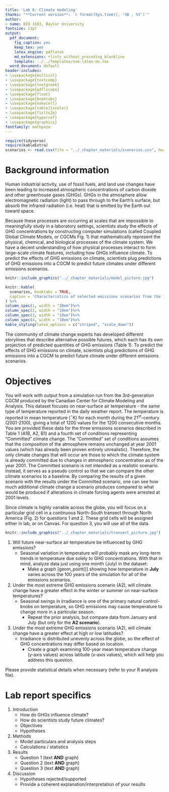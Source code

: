 ```yaml
---
title: 'Lab 6: Climate modeling'
thanks: "**Current version**: `r format(Sys.time(), '%B , %Y')`"
author:
- name: BIO 3103, Baylor University
fontsize: 11pt
output:
  pdf_document:
    fig_caption: yes
    keep_tex: yes
    latex_engine: pdflatex
    md_extensions: +lists_without_preceding_blankline
    template: ../../Templates/svm-latex-ms.tex
  word_document: default
header-includes:
- \usepackage{multicol}
- \usepackage{textcomp}
- \usepackage{textgreek}
- \usepackage{pdflscape}
- \usepackage{float}
- \usepackage{booktabs}
- \usepackage{makecell}
- \usepackage[table]{xcolor}
- \usepackage{fixltx2e}
- \usepackage{hyperref}
- \usepackage{graphicx}
fontfamily: mathpazo
---
```


```r
require(tidyverse)
require(kableExtra)
scenarios <- read.csv(file = "../_chapter_materials/scenarios.csv", header = T, sep = ",")
```


# Background information

Human industrial activity, use of fossil fuels, and land use changes have been leading to increased atmospheric concentrations of carbon dioxide and other greenhouse gases (GHGs). GHGs in the atmosphere allow electromagnetic radiation (light) to pass through to the Earth's surface, but absorb the infrared radiation (i.e. heat) that is emitted by the Earth out toward space. 

Because these processes are occurring at scales that are impossible to meaningfully study in a laboratory settings, scientists study the effects of GHG concentrations by constructing computer simulations (called Coupled Global Climate Models, or CGCMs Fig. 1) that mathematically represent the physical, chemical, and biological processes of the climate system. We have a decent understanding of how physical processes interact to form large-scale climate features, including how GHGs influence climate. To predict the effects of GHG emissions on climate, scientists plug predictions of GHG emissions into a CGCM to predict future climates under different emissions scenarios.

```r
knitr::include_graphics("../_chapter_materials/model_picture.jpg")
```

```r
knitr::kable(
  scenarios, booktabs = TRUE,
  caption = 'Characteristics of selected emissions scenarios from the Intergovernmental Panel on Climate Change. These scenarios represent alternative possibilities for future social and technological change as envisioned by a collaboration of governmental and non-governmental analysts.'
) %>%
column_spec(1, width = "20em")%>%
column_spec(2, width = "10em")%>%
column_spec(3, width = "10em")%>%
column_spec(4, width = "10em")%>%
kable_styling(latex_options = c("striped", "scale_down"))

```

The community of climate change experts has developed different storylines that describe alternative possible futures, which each has its own projection of predicted quantities of GHG emissions (Table 1). To predict the effects of GHG emissions on climate, scientists plug predictions of GHG emissions into a CGCM to predict future climate under different emissions scenarios. 




# Objectives

You will work with output from a simulation run from the 3rd-generation CGCM produced by the Canadian Center for Climate Modeling and Analysis. This dataset focuses on near-surface air temperature - the same type of temperature reported in the daily weather report. The temperature is reported in mean temperature ($^\circ$K) for each month during the 21^st^-century (2001-2100), giving a total of 1200 values for the 1200 consecutive months. You are provided these data for the three emissions scenarios described in Table 1 (A1B, A2, B1) and a fourth set of conditions representing "Committed" climate change. The "Committed" set of conditions assumes that the composition of the atmosphere remains unchanged at year 2001 values (which has already been proven entirely unrealistic). Therefore, the only climate changes that will occur are those to which the climate system is already committed due to changes in atmospheric concentration as of the year 2001. The Committed scenario is not intended as a realistic scenario. Instead, it serves as a pseudo control so that we can compare the other climate scenarios to a baseline. By comparing the results of a given scenario with the results under the Committed scenario, one can see how much additional climate change a scenario produces compared to what would be produced if alterations in climate forcing agents were arrested at 2001 levels.

Since climate is highly variable across the globe, you will focus on a particular grid cell in a continuous North-South transect through North America (Fig. 2) for questions 1 and 2. These grid cells will be assigned either in lab, or on Canvas. For question 3, you will use all of the data.

```r
knitr::include_graphics("../_chapter_materials/transect_picture.jpg")
```

\pagebreak

1. Will future near-surface air temperature be influenced by GHG emissions?
    * Seasonal variation in temperature will probably mask any long-term trends in temperature due solely to GHG concentrations. With that in mind, analyze data just using one month (July) in the dataset:
        + Make a graph [geom_point()] showing how temperature in **July** varies across the 100 years of the simulation for all of the emissions scenarios. 
2. Under the most extreme GHG emissions scenario (A2), will climate change have a greater effect in the winter or summer on near-surface temperatures?
    * Seasonal swings in irradiance is one of the primary natural control-knobs on temperature, so GHG emissions may cause temperature to change more in a particular season.
        + Repeat the prior analysis, but compare data from January and July (but only for the **A2 scenario**).
3. Under the most extreme GHG emissions scenario (A2), will climate change have a greater effect at high or low latitudes?
    * Irradiance is distributed unevenly across the globe, so the effect of GHG concentrations may differ based on location.
        + Create a graph examining 100-year mean temperature change (y-axis values) across latitude (x-axis values), which will help you address this question. 
    
    
Please provide statistical details when necessary (refer to your R analysis file).

\pagebreak

# Lab report specifics

1. Introduction
    * How do GHGs influence climate?
    * How do scientists study future climates?
    * Objectives
    * Hypotheses
2. Methods
    * Model particulars and analysis steps
    * Calculations / statistics
3. Results
    * Question 1 (text **AND** graph)
    * Question 2 (text **AND** graph)
    * Question 3 (text **AND** graph)
4. Discussion
    * Hypotheses rejected/supported
    * Provide a coherent explanation/interpretation of your results